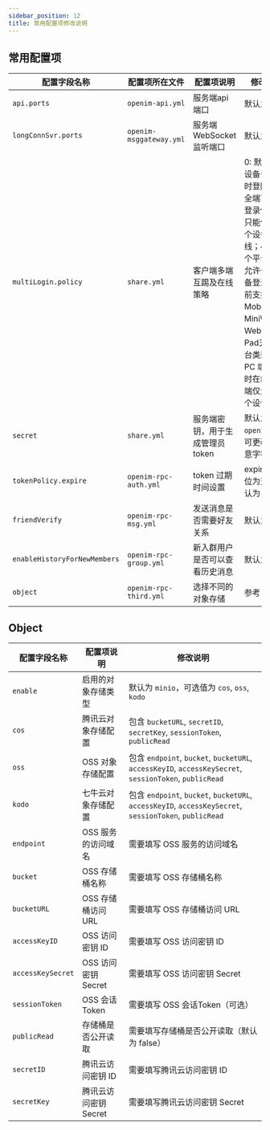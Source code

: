```yaml
---
sidebar_position: 12
title: 常用配置项修改说明
---
```


## 常用配置项

| 配置字段名称                 | 配置项所在文件          | 配置项说明                      | 修改说明                                                     |
| ---------------------------- | ----------------------- | ------------------------------- | ------------------------------------------------------------ |
| `api.ports`                  | `openim-api.yml`        | 服务端api端口                   | 默认为`10002`                                                |
| `longConnSvr.ports`          | `openim-msggateway.yml` | 服务端WebSocket监听端口         | 默认为`10001`                                                |
| `multiLogin.policy`          | `share.yml`             | 客户端多端互踢及在线策略        | 0: 默认可多设备多端同时登陆；1: 全端可同时登录但同端只能保持一个设备在线；4：各个平台类型允许一个设备登录（目前支持Mobile、MiniWeb、Web、PC、Pad五种平台类型）；5: PC 端可同时在线, 其他端仅允许一个设备登录 |
| `secret`                     | `share.yml`             | 服务端密钥，用于生成管理员token | 默认为 `openIM123`，可更改为任意字符串                       |
| `tokenPolicy.expire`         | `openim-rpc-auth.yml`   | token 过期时间设置              | expire 的单位为天，默认为 90                                 |
| `friendVerify`               | `openim-rpc-msg.yml`    | 发送消息是否需要好友关系        | 默认为 false                                                 |
| `enableHistoryForNewMembers` | `openim-rpc-group.yml`  | 新入群用户是否可以查看历史消息  | 默认为 true                                                  |
| `object`                     | `openim-rpc-third.yml`  | 选择不同的对象存储              | 参考 [Object](#object)                                       |



## Object

| 配置字段名称      | 配置项说明            | 修改说明                                                                                               |
| ----------------- | --------------------- | ------------------------------------------------------------------------------------------------------ |
| `enable`          | 启用的对象存储类型    | 默认为 `minio`，可选值为 `cos`, `oss`, `kodo`                                                          |
| `cos`             | 腾讯云对象存储配置    | 包含 `bucketURL`, `secretID`, `secretKey`, `sessionToken`, `publicRead`                                |
| `oss`             | OSS 对象存储配置      | 包含 `endpoint`, `bucket`, `bucketURL`, `accessKeyID`, `accessKeySecret`, `sessionToken`, `publicRead` |
| `kodo`            | 七牛云对象存储配置    | 包含 `endpoint`, `bucket`, `bucketURL`, `accessKeyID`, `accessKeySecret`, `sessionToken`, `publicRead` |
| `endpoint`        | OSS 服务的访问域名    | 需要填写 OSS 服务的访问域名                                                                            |
| `bucket`          | OSS 存储桶名称        | 需要填写 OSS 存储桶名称                                                                                |
| `bucketURL`       | OSS 存储桶访问 URL    | 需要填写 OSS 存储桶访问 URL                                                                            |
| `accessKeyID`     | OSS 访问密钥 ID       | 需要填写 OSS 访问密钥 ID                                                                               |
| `accessKeySecret` | OSS 访问密钥 Secret   | 需要填写 OSS 访问密钥 Secret                                                                           |
| `sessionToken`    | OSS 会话 Token        | 需要填写 OSS 会话Token（可选）                                                                          |
| `publicRead`      | 存储桶是否公开读取    | 需要填写存储桶是否公开读取（默认为 false）                                                             |
| `secretID`        | 腾讯云访问密钥 ID     | 需要填写腾讯云访问密钥 ID                                                                              |
| `secretKey`       | 腾讯云访问密钥 Secret | 需要填写腾讯云访问密钥 Secret                                                                          |
